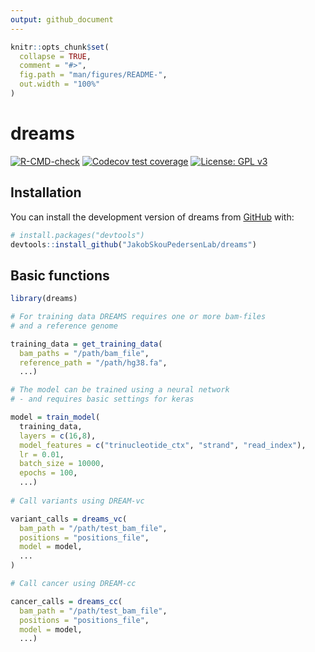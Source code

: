```yaml
---
output: github_document
---
```


<!-- README.md is generated from README.Rmd. Please edit that file -->

```r
knitr::opts_chunk$set(
  collapse = TRUE,
  comment = "#>",
  fig.path = "man/figures/README-",
  out.width = "100%"
)
```

# dreams

<!-- badges: start -->
[![R-CMD-check](https://github.com/JakobSkouPedersenLab/dreams/workflows/R-CMD-check/badge.svg)](https://github.com/JakobSkouPedersenLab/dreams/actions)
[![Codecov test coverage](https://codecov.io/gh/JakobSkouPedersenLab/dreams/branch/main/graph/badge.svg)](https://app.codecov.io/gh/JakobSkouPedersenLab/dreams?branch=main)
[![License: GPL v3](https://img.shields.io/badge/License-GPLv3-blue.svg)](https://www.gnu.org/licenses/gpl-3.0)
<!-- badges: end -->


## Installation

You can install the development version of dreams from [GitHub](https://github.com/JakobSkouPedersenLab/dreams) with:

``` r
# install.packages("devtools")
devtools::install_github("JakobSkouPedersenLab/dreams")
```

## Basic functions

```r
library(dreams)

# For training data DREAMS requires one or more bam-files
# and a reference genome

training_data = get_training_data(
  bam_paths = "/path/bam_file",
  reference_path = "/path/hg38.fa",
  ...)

# The model can be trained using a neural network
# - and requires basic settings for keras

model = train_model(
  training_data,
  layers = c(16,8),
  model_features = c("trinucleotide_ctx", "strand", "read_index"),
  lr = 0.01,
  batch_size = 10000,
  epochs = 100,
  ...)
  
# Call variants using DREAM-vc

variant_calls = dreams_vc(
  bam_path = "/path/test_bam_file",
  positions = "positions_file",
  model = model,
  ...
)

# Call cancer using DREAM-cc

cancer_calls = dreams_cc(
  bam_path = "/path/test_bam_file",
  positions = "positions_file",
  model = model,
  ...)

```
